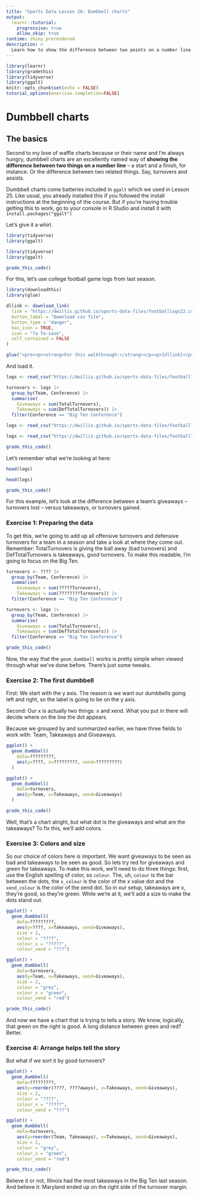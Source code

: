 ```yaml
---
title: "Sports Data Lesson 26: Dumbbell charts"
output: 
  learnr::tutorial:
    progressive: true
    allow_skip: true
runtime: shiny_prerendered
description: >
  Learn how to show the difference between two points on a number line.
---
```


```r
library(learnr)
library(gradethis)
library(tidyverse)
library(ggalt)
knitr::opts_chunk$set(echo = FALSE)
tutorial_options(exercise.completion=FALSE)
```

# Dumbbell charts

## The basics

Second to my love of waffle charts because or their name and I'm always hungry, dumbbell charts are an excellently named way of **showing the difference between two things on a number line** -- a start and a finish, for instance. Or the difference between two related things. Say, turnovers and assists. 

Dumbbell charts come batteries included in `ggalt` which we used in Lesson 25. Like usual, you already installed this if you followed the install instructions at the beginning of the course. But if you're having trouble getting this to work, go to your console in R Studio and install it with `install.packages("ggalt")`

Let's give it a whirl.

```r
library(tidyverse)
library(ggalt)

```
```r
library(tidyverse)
library(ggalt)
```
```r
grade_this_code()
```

For this, let's use college football game logs from last season.

```r
library(downloadthis)
library(glue)

dllink <- download_link(
  link = "https://dwillis.github.io/sports-data-files/footballlogs22.csv",
  button_label = "Download csv file",
  button_type = "danger",
  has_icon = TRUE,
  icon = "fa fa-save",
  self_contained = FALSE
)

glue("<pre><p><strong>For this walkthrough:</strong></p><p>{dllink}</p></pre>")
```

And load it.

```r
logs <- read_csv("https://dwillis.github.io/sports-data-files/footballlogs22.csv")

turnovers <- logs |>
  group_by(Team, Conference) |> 
  summarise(
    Giveaways = sum(TotalTurnovers), 
    Takeaways = sum(DefTotalTurnovers)) |>
  filter(Conference == "Big Ten Conference")
```
```r
logs <- read_csv("https://dwillis.github.io/sports-data-files/footballlogs22.csv")
```
```r
logs <- read_csv("https://dwillis.github.io/sports-data-files/footballlogs22.csv")
```
```r
grade_this_code()
```

Let's remember what we're looking at here:

```r
head(logs)
```
```r
head(logs)
```
```r
grade_this_code()
```

For this example, let's look at the difference between a team's giveaways -- turnovers lost -- versus takeaways, or turnovers gained. 

### Exercise 1: Preparing the data

To get this, we're going to add up all offensive turnovers and defensive turnovers for a team in a season and take a look at where they come out. Remember: TotalTurnovers is giving the ball away (bad turnovers) and DefTotalTurnovers is takeaways, good turnovers. To make this readable, I'm going to focus on the Big Ten.

```r
turnovers <- ???? |>
  group_by(Team, Conference) |> 
  summarise(
    Giveaways = sum(?????Turnovers), 
    Takeaways = sum(????????Turnovers)) |>
  filter(Conference == "Big Ten Conference")
```
```r
turnovers <- logs |>
  group_by(Team, Conference) |> 
  summarise(
    Giveaways = sum(TotalTurnovers), 
    Takeaways = sum(DefTotalTurnovers)) |>
  filter(Conference == "Big Ten Conference")
```
```r
grade_this_code()
```

Now, the way that the `geom_dumbbell` works is pretty simple when viewed through what we've done before. There's just some tweaks. 

### Exercise 2: The first dumbbell

First: We start with the y axis. The reason is we want our dumbbells going left and right, so the label is going to be on the y axis. 

Second: Our x is actually two things: x and xend. What you put in there will decide where on the line the dot appears.

Because we grouped by and summarized earlier, we have three fields to work with: Team, Takeaways and Giveaways.

```r
ggplot() + 
  geom_dumbbell(
    data=?????????, 
    aes(y=????, x=?????????, xend=?????????)
  )
```
```r
ggplot() + 
  geom_dumbbell(
    data=turnovers, 
    aes(y=Team, x=Takeaways, xend=Giveaways)
  )
```
```r
grade_this_code()
```

Well, that's a chart alright, but what dot is the giveaways and what are the takeaways? To fix this, we'll add colors.

### Exercise 3: Colors and size

So our choice of colors here is important. We want giveaways to be seen as bad and takeaways to be seen as good. So lets try red for giveaways and green for takeaways. To make this work, we'll need to do three things: first, use the English spelling of color, so `colour`. The, uh, `colour` is the bar between the dots, the `x_colour` is the color of the x value dot and the `xend_colour` is the color of the xend dot. So in our setup, takeaways are x, they're good, so they're green. While we're at it, we'll add a size to make the dots stand out.

```r
ggplot() + 
  geom_dumbbell(
    data=?????????, 
    aes(y=????, x=Takeaways, xend=Giveaways),
    size = 2,
    colour = "????",
    colour_x = "?????",
    colour_xend = "???")
```
```r
ggplot() + 
  geom_dumbbell(
    data=turnovers, 
    aes(y=Team, x=Takeaways, xend=Giveaways),
    size = 2,
    colour = "grey",
    colour_x = "green",
    colour_xend = "red")
```
```r
grade_this_code()
```

And now we have a chart that is trying to tells a story. We know, logically, that green on the right is good. A long distance between green and red? Better. 

### Exercise 4: Arrange helps tell the story

But what if we sort it by good turnovers? 

```r
ggplot() + 
  geom_dumbbell(
    data=?????????, 
    aes(y=reorder(????, ????aways), x=Takeaways, xend=Giveaways),
    size = 2,
    colour = "????",
    colour_x = "?????",
    colour_xend = "???")
```
```r
ggplot() + 
  geom_dumbbell(
    data=turnovers, 
    aes(y=reorder(Team, Takeaways), x=Takeaways, xend=Giveaways),
    size = 2,
    colour = "grey",
    colour_x = "green",
    colour_xend = "red")
```
```r
grade_this_code()
```

Believe it or not, Illinois had the most takeaways in the Big Ten last season. And believe it: Maryland ended up on the right side of the turnover margin.
